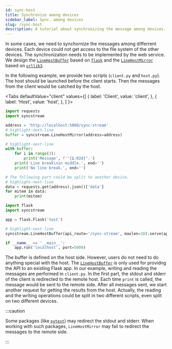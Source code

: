 ```yaml
---
id: sync-host
title: Synchronize among devices
sidebar_label: Sync. among devices
slug: /sync-host
description: A tutorial about synchronizing the message among devices.
---
```




In some cases, we need to synchornize the messages among differrent devices. Each device could not get access to the file system of the other devices. The synchronization needs to be implemented by the web service. We design the [`LineHostBuffer`](../apis/host/LineHostBuffer.mdx) based on [`flask`<IconExternalLink/>][doc-flask] and the [`LineHostMirror`](../apis/host/LineHostMirror.mdx) based on [`urllib3`<IconExternalLink/>][doc-urllib3].

In the following example, we provide two scripts (`client.py` and `host.py`). The host should be launched before the client starts. Then the messages from the client would be catched by the host.

<Tabs
  defaultValue="client"
  values={[
    { label: 'Client', value: 'client', },
    { label: 'Host', value: 'host', },
  ]
}>

<TabItem value="client">

```python showLineNumbers title="client.py"
import requests
import syncstream

address = 'http://localhost:5000/sync-stream'
# highlight-next-line
buffer = syncstream.LineHostMirror(address=address)

# highlight-next-line
with buffer:
    for i in range(3):
        print('Message', f'"{i:02d}".')
    print('Line break\nin middle.', end='')
    print('No line break.', end='')

# The following part could be split to another device.
# highlight-next-line
data = requests.get(address).json()['data']
for mitem in data:
    print(mitem)
```

</TabItem>

<TabItem value="host">

```python showLineNumbers title="host.py"
import flask
import syncstream

app = flask.Flask('test')

# highlight-next-line
syncstream.LineHostBuffer(api_route='/sync-stream', maxlen=10).serve(app)

if __name__ == '__main__':
    app.run('localhost', port=5000)
```

</TabItem>

</Tabs>

The buffer is defined on the host side. However, users do not need to do anything special with the host. The [`LineHostBuffer`](../apis/host/LineHostBuffer.mdx) is only used for providng the API to an existing Flask app. In our example, writing and reading the messages are performed in `client.py`. In the first part, the stdout and stderr of the client is redirected to the remote host. Each time `print` is called, the message would be sent to the remote side. After all messages sent, we start another request for getting the results from the host. Actually, the reading and the writing operations could be split in two different scripts, even split on two different devices.

:::caution

Some packages (like [`pytest`<IconExternalLink/>][link-pytest]) may redirect the stdout and stderr. When working with such packages, `LineHostMirror` may fail to redirect the messages to the remote side.

:::

[doc-flask]: https://flask.palletsprojects.com/en/ "Flask"
[doc-urllib3]: https://urllib3.readthedocs.io/en/latest/index.html "urllib3"
[link-pytest]: https://docs.pytest.org/ "pytest"
